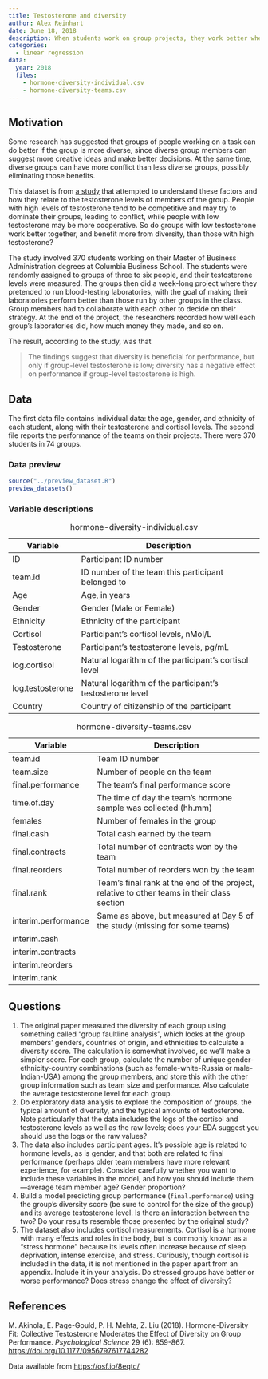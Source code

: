 ```yaml
---
title: Testosterone and diversity
author: Alex Reinhart
date: June 18, 2018
description: When students work on group projects, they work better when their groups are diverse. This study asked if that depends on the testosterone level of the group, and if high-testosterone groups benefit less from diversity.
categories:
  - linear regression
data:
  year: 2018
  files:
    - hormone-diversity-individual.csv
    - hormone-diversity-teams.csv
---
```


## Motivation

Some research has suggested that groups of people working on a task can do
better if the group is more diverse, since diverse group members can suggest
more creative ideas and make better decisions. At the same time, diverse groups
can have more conflict than less diverse groups, possibly eliminating those
benefits.

This dataset is from [a study](https://doi.org/10.1177/0956797617744282) that
attempted to understand these factors and how they relate to the testosterone
levels of members of the group. People with high levels of testosterone tend to
be competitive and may try to dominate their groups, leading to conflict, while
people with low testosterone may be more cooperative. So do groups with low
testosterone work better together, and benefit more from diversity, than those
with high testosterone?

The study involved 370 students working on their Master of Business
Administration degrees at Columbia Business School. The students were randomly
assigned to groups of three to six people, and their testosterone levels were
measured. The groups then did a week-long project where they pretended to run
blood-testing laboratories, with the goal of making their laboratories perform
better than those run by other groups in the class. Group members had to
collaborate with each other to decide on their strategy. At the end of the
project, the researchers recorded how well each group's laboratories did, how
much money they made, and so on.

The result, according to the study, was that

> The findings suggest that diversity is beneficial for performance, but only if
> group-level testosterone is low; diversity has a negative effect on
> performance if group-level testosterone is high.

## Data

The first data file contains individual data: the age, gender, and ethnicity of
each student, along with their testosterone and cortisol levels. The second file
reports the performance of the teams on their projects. There were 370 students
in 74 groups.

### Data preview

```r
source("../preview_dataset.R")
preview_datasets()
```

### Variable descriptions

| Variable | Description |
|----|-------------|
| ID 	| Participant ID number |
| team.id 	| ID number of the team this participant belonged to |
| Age 	| Age, in years |
| Gender 	| Gender (Male or Female) |
| Ethnicity 	| Ethnicity of the participant |
| Cortisol 	| Participant's cortisol levels, nMol/L |
| Testosterone 	| Participant's testosterone levels, pg/mL |
| log.cortisol 	| Natural logarithm of the participant's cortisol level |
| log.testosterone	| Natural logarithm of the participant's testosterone level |
| Country 	| Country of citizenship of the participant  |
: hormone-diversity-individual.csv


| Variable | Description |
|----|-------------|
| team.id 	| Team ID number |
| team.size 	| Number of people on the team |
| final.performance 	| The team's final performance score |
| time.of.day 	| The time of day the team's hormone sample was collected (hh.mm) |
| females 	| Number of females in the group |
| final.cash 	| Total cash earned by the team |
| final.contracts 	| Total number of contracts won by the team |
| final.reorders 	| Total number of reorders won by the team |
| final.rank 	| Team's final rank at the end of the project, relative to other teams in their class section |
| interim.performance	| Same as above, but measured at Day 5 of the study (missing for some teams) |
| interim.cash 	 | |
| interim.contracts 	 | |
| interim.reorders 	 | |
| interim.rank 	 | |
: hormone-diversity-teams.csv

## Questions

1. The original paper measured the diversity of each group using something
   called "group faultline analysis", which looks at the group members' genders,
   countries of origin, and ethnicities to calculate a diversity score. The
   calculation is somewhat involved, so we'll make a simpler score. For each
   group, calculate the number of unique gender-ethnicity-country combinations
   (such as female-white-Russia or male-Indian-USA) among the group members, and
   store this with the other group information such as team size and
   performance. Also calculate the average testosterone level for each group.
2. Do exploratory data analysis to explore the composition of groups, the
   typical amount of diversity, and the typical amounts of testosterone. Note
   particularly that the data includes the logs of the cortisol and testosterone
   levels as well as the raw levels; does your EDA suggest you should use the
   logs or the raw values?
3. The data also includes participant ages. It's possible age is related to
   hormone levels, as is gender, and that both are related to final performance
   (perhaps older team members have more relevant experience, for example).
   Consider carefully whether you want to include these variables in the model,
   and how you should include them---average team member age? Gender
   proportion?
4. Build a model predicting group performance (`final.performance`) using the
   group's diversity score (be sure to control for the size of the group) and
   its average testosterone level. Is there an interaction between the two? Do
   your results resemble those presented by the original study?
5. The dataset also includes cortisol measurements. Cortisol is a hormone with
   many effects and roles in the body, but is commonly known as a "stress
   hormone" because its levels often increase because of sleep deprivation,
   intense exercise, and stress. Curiously, though cortisol is included in the
   data, it is not mentioned in the paper apart from an appendix. Include it in
   your analysis. Do stressed groups have better or worse performance? Does
   stress change the effect of diversity?

## References

M. Akinola, E. Page-Gould, P. H. Mehta, Z. Liu (2018). Hormone-Diversity Fit:
Collective Testosterone Moderates the Effect of Diversity on Group Performance.
*Psychological Science* 29 (6): 859-867.
<https://doi.org/10.1177/0956797617744282>

Data available from <https://osf.io/8eqtc/>
